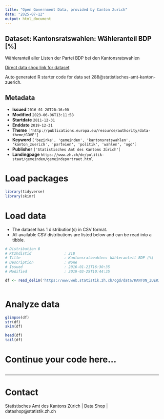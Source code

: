 ```yaml
---
title: "Open Government Data, provided by Canton Zurich"
date: "2025-07-12"
output: html_document
---
```


## Dataset: Kantonsratswahlen: Wähleranteil BDP [%]

Wähleranteil aller Listen der Partei BDP bei den Kantonsratswahlen

[Direct data shop link for dataset](https://www.zh.ch/de/politik-staat/statistik-daten/datenkatalog.html#/datasets/288@statistisches-amt-kanton-zuerich)

Auto generated R starter code for data set 288@statistisches-amt-kanton-zuerich.

## Metadata

- **Issued** `2016-01-20T20:16:00`
- **Modified** `2023-06-06T13:11:58`
- **Startdate** `2011-12-31`
- **Enddate** `2019-12-31`
- **Theme** `['http://publications.europa.eu/resource/authority/data-theme/GOVE']`
- **Keyword** `['bezirke', 'gemeinden', 'kantonsratswahlen', 'kanton_zuerich', 'parteien', 'politik', 'wahlen', 'ogd']`
- **Publisher** `['Statistisches Amt des Kantons Zürich']`
- **Landingpage** `https://www.zh.ch/de/politik-staat/gemeinden/gemeindeportraet.html`


# Load packages

```r

library(tidyverse)
library(skimr)

```

# Load data

-   The dataset has 1 distribution(s) in CSV format.
-   All available CSV distributions are listed below and can be read into a tibble.

```r

# Distribution 0
# Ktzhdistid               : 218
# Title                    : Kantonsratswahlen: Wähleranteil BDP [%]
# Description              : None
# Issued                   : 2016-01-21T16:30:35
# Modified                 : 2019-03-25T10:44:35

df <- read_delim('https://www.web.statistik.zh.ch/ogd/data/KANTON_ZUERICH_444.csv')



```

# Analyze data

```r

glimpse(df)
str(df)
skim(df)

head(df)
tail(df)

```

# Continue your code here...

```r

```

------------------------------------------------------------------------

# Contact

Statistisches Amt des Kantons Zürich | Data Shop | datashop@statistik.zh.ch
